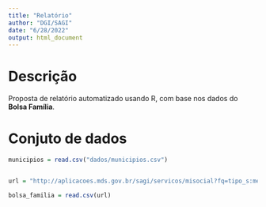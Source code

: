```yaml
---
title: "Relatório"
author: "DGI/SAGI"
date: "6/28/2022"
output: html_document
---
```


# Descrição

Proposta de relatório automatizado usando R, com base nos dados do **Bolsa Família**.

# Conjuto de dados

```r

municipios = read.csv("dados/municipios.csv")


url = "http://aplicacoes.mds.gov.br/sagi/servicos/misocial?fq=tipo_s:mes_mu&wt=csv&q=*&fl=ibge:codigo_ibge,anomes:anomes_s,qtd_familias_beneficiarias_bolsa_familia,valor_repassado_bolsa_familia&rows=10000000&sort=anomes_s%20asc,%20codigo_ibge%20asc"

bolsa_familia = read.csv(url)

```

